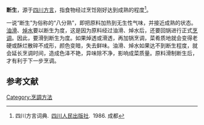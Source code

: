 {{Multiple issues|
{{Original research|time=2022-02-08T21:55:27+00:00}}
{{Refimprove|time=2022-03-08T21:20:04+00:00}}
}}
'''断生'''，源于[[四川方言|四川方言]]，指食物经过烹饪刚好达到成熟的程度<ref>四川方言词典. [[四川人民出版社|四川人民出版社]]. 1986. 成都</ref>。

一说“断生”为俗称的“八分熟”，即把原料加热到无生性气味，并接近成熟的状态。[[油滑|油滑]]、[[焯水|焯水]]要以断生为度，这是因为原料经过油滑、焯水后，还要回锅进行正式[[烹调|烹调]]。因此，要滑到断生为度。如果焯透或滑透，再加锅烹调，菜肴质地就会变得老硬或酥烂散碎不成形，颜色变暗，失去鲜味。油滑、焯水如果达不到断生程度，就会延长烹调时间，造成色泽不艳，异味除不净，影响成菜质量。原料滑制断生后，才有利于下一步烹调。

==参考文献==
{{reflist}}


[[Category:烹調方法|Category:烹調方法]]